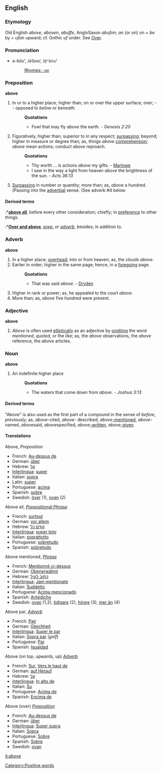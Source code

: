 {{rfc}}
==English==
===Etymology===
Old English ''above'', ''aboven'', ''abuffe'', AngloSaxon ''abufon''; ''an'' (or ''on'') on + ''be'' by + ''ufan'' upward; cf. Gothic ''uf'' under. See [[Over]].

===Pronunciation===
*ə-bŭv', /əˈbʌv/, /<tt>@"bVv</tt>/
*:[[Rhymes:English:-ʌv|Rhymes: -ʌv]]

===Preposition===
'''above'''

#In or to a higher place; higher than; on or over the upper surface; over; -- opposed to ''below'' or ''beneath''.
#:'''Quotations'''
#:*Fowl that may fly ''above'' the earth. - ''Genesis 2:20''
#Figuratively, higher than; superior to in any respect; [[surpassing]]; beyond; higher in measure or degree than; as, things ''above'' [[comprehension]]; ''above'' mean actions; conduct ''above'' reproach.
#:'''Quotations'''
#:*Thy worth ... is actions ''above'' my gifts. - [[Marlowe]]
#:*I saw in the way a light from heaven ''above'' the brightness of the sun. - ''Acts 36:13''
#[[Surpassing]] in number or quantity; more than; as, ''above'' a hundred. (Passing into the [[adverbial]] sense. (See adverb #4 below

====Derived terms====
:*'''[[above all]]''', before every other consideration; chiefly; in [[preference]] to other things.
:*'''[[Over and above]]''', ''[[prep. (part of speech)|prep.]] or [[adverb (part of speech)|adverb]]'', besides; in addition to.

===Adverb===
'''above'''

#In a higher place; [[overhead]]; into or from heaven; as, the clouds ''above''.
#Earlier in order; higher in the same page; hence, in a [[foregoing]] page.
#:'''Quotations'''
#:*That was said ''above''. - [[Dryden]]
#Higher in rank or power; as, he appealed to the court ''above''.
#More than; as, ''above'' five hundred were present.

===Adjective===
'''above'''

#''Above'' is often used [[elliptically]] as an adjective by [[omitting]] the word ''mentioned'', ''quoted'', or the like; as, the ''above'' observations, the ''above'' reference, the ''above'' articles.

===Noun===
'''above'''

#An indefinite higher place
#:'''Quotations'''
#:*The waters that come down from ''above''. - ''Joshua 3:13''

====Derived terms====
"Above" is also used as the first part of a compound in the sense of ''before'', ''previously''; as, ''above''-cited, ''above''- described, ''above''[[-mentioned]], ''above''-named, ''above''said, ''above''specified, ''above''[[-written]], ''above''[[-given]].

====Translations====
Above, ''Preposition''
* French: [[Au-dessus de]]
* German: [[über]]
* Hebrew: [[על]]
* [[Interlingua]]: [[super]]
* Italian: [[sopra]]
* Latin: [[super]]
* Portuguese: [[acima]]
* Spanish: [[sobre]]
* Swedish: [[över]] (1), [[ovan]] (2)
 

Above all, ''[[Prepositional Phrase]]'' 
* French: [[surtout]]
* German: [[vor allem]]
* Hebrew: [[קודם כל]]
* [[Interlingua]]: [[super toto]]
* Italian: [[soprattutto]]
* Portuguese: [[sobretudo]]
* Spanish: [[sobretodo]]
 

Above mentioned, ''[[Phrase]]''
* French: [[Mentionné ci-dessus]]
* German: [[Obenerwähnt]]
* Hebrew: [[כתוב לעיל]]
* [[Interlingua]]: [[Jam mentionate]]
* Italian: [[Suddetto]]
* Portuguese: [[Acima mencionado]]
* Spanish: [[Antedicho]]
* Swedish: [[ovan]] (1,2), [[tidigare]] (2), [[högre]] (3), [[mer än]] (4)


Above par, <i>[[Adverb]]</i> 
* French: [[Pair]]
* German: [[Gleichheit]]
* [[Interlingua]]: [[Super le par]]
* Italian: [[Sopra par]] (''golf'')
* Portuguese: [[Par]]
* Spanish: [[Igualdad]]<BR> 

Above (on top, upwards, up) <i>[[Adverb]]</i> 
* French: [[Sur]], [[Vers le haut de]]
* German: [[auf]],[[Herauf]]
* Hebrew: [[על]]
* [[Interlingua]]: [[In alto de]]
* Italian: [[Su]]
* Portuguese: [[Acima de]]
* Spanish: [[Encima de]]


Above (over) <i>[[Preposition]]</i> 
* French: [[Au-dessus de]]
* German: [[über]]
* [[Interlingua]]: [[Super supra]]
* Italian: [[Sopra]]
* Portuguese: [[Sobre]]
* Spanish: [[Sobre]]
* Swedish: [[ovan]]

[[it:above]]
[[Category:Positive words]]